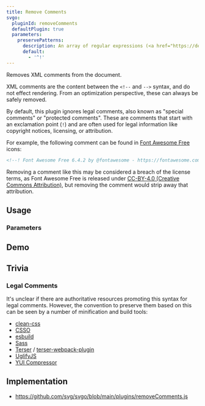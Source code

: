 ```yaml
---
title: Remove Comments
svgo:
  pluginId: removeComments
  defaultPlugin: true
  parameters:
    preservePatterns:
      description: An array of regular expressions (<a href="https://developer.mozilla.org/docs/Web/JavaScript/Reference/Global_Objects/RegExp" target="_blank">RegExp</a> or string). If the comment matches any of these, including partial matches, the comment is preserved. Set to <code>false</code> to disable this behavior and remove comments indiscriminately.
      default:
        - '^!'
---
```


Removes XML comments from the document.

XML comments are the content between the `<!--` and `-->` syntax, and do not effect rendering. From an optimization perspective, these can always be safely removed.

By default, this plugin ignores legal comments, also known as "special comments" or "protected comments". These are comments that start with an exclamation point (`!`) and are often used for legal information like copyright notices, licensing, or attribution.

For example, the following comment can be found in [Font Awesome Free](https://fontawesome.com/license/free) icons:

```svg
<!--! Font Awesome Free 6.4.2 by @fontawesome - https://fontawesome.com License - https://fontawesome.com/license (Commercial License) Copyright 2023 Fonticons, Inc. -->
```

Removing a comment like this may be considered a breach of the license terms, as Font Awesome Free is released under [CC-BY-4.0 (Creative Commons Attribution)](https://creativecommons.org/licenses/by/4.0/), but removing the comment would strip away that attribution.

## Usage

<PluginUsage />

### Parameters

<PluginParams />

## Demo

<PluginDemo />

## Trivia

### Legal Comments

It's unclear if there are authoritative resources promoting this syntax for legal comments. However, the convention to preserve them based on this can be seen by a number of minification and build tools:

- [clean-css](https://github.com/clean-css/clean-css#how-to-preserve-a-comment-block)
- [CSSO](https://github.com/css/csso#syntaxcompressast-options)
- [esbuild](https://esbuild.github.io/api/#legal-comments)
- [Sass](https://sass-lang.com/documentation/syntax/comments/)
- [Terser](https://github.com/terser/terser#keeping-copyright-notices-or-other-comments) / [terser-webpack-plugin](https://github.com/webpack-contrib/terser-webpack-plugin#preserve-comments)
- [UglifyJS](https://github.com/mishoo/UglifyJS#keeping-copyright-notices-or-other-comments)
- [YUI Compressor](https://github.com/yui/yuicompressor#notes)

## Implementation

- https://github.com/svg/svgo/blob/main/plugins/removeComments.js
